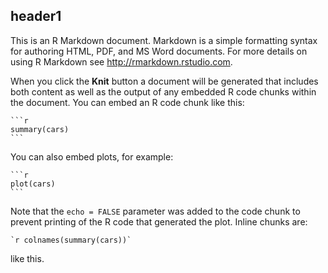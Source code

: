 header1
-------

This is an R Markdown document. Markdown is a simple formatting syntax for authoring HTML, PDF, and MS Word documents. For more details on using R Markdown see <http://rmarkdown.rstudio.com>.

When you click the **Knit** button a document will be generated that includes both content as well as the output of any embedded R code chunks within the document. You can embed an R code chunk like this:

    ```r
    summary(cars)
    ```

You can also embed plots, for example:

    ```r
    plot(cars)
    ```

Note that the `echo = FALSE` parameter was added to the code chunk to prevent printing of the R code that generated the plot. Inline chunks are:

    `r colnames(summary(cars))`

like this.


